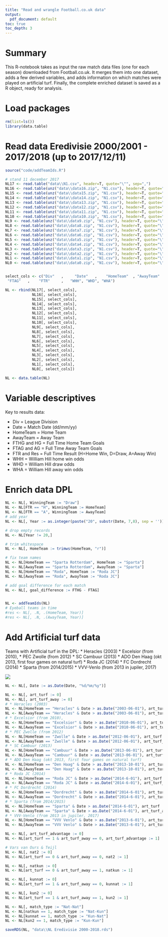 ```yaml
---
title: "Read and wrangle Football.co.uk data"
output:
  pdf_document: default
toc: true
toc_depth: 3
---
```


# Summary

This R-notebook takes as input the raw match data files (one for each season) downloaded from Football.co.uk.
It merges them into one dataset, adds a few derived variables, and adds information on which matches were played on artificial turf.
Finally, the complete enriched dataset is saved as a R object, ready for analysis.

# Load packages

```r
rm(list=ls())
library(data.table)
```


# Read data Eredivisie 2000/2001 - 2017/2018 (up to 2017/12/11)

```r
source("code/addTeamIds.R")

# stand 11 december 2017
NL17 <- read.table("data\\N1.csv", header=T, quote="\"", sep=",")
NL16 <- read.table(unz("data\\data16.zip", "N1.csv"), header=T, quote="\"", sep=",")
NL15 <- read.table(unz("data\\data15.zip", "N1.csv"), header=T, quote="\"", sep=",")
NL14 <- read.table(unz("data\\data14.zip", "N1.csv"), header=T, quote="\"", sep=",")
NL13 <- read.table(unz("data\\data13.zip", "N1.csv"), header=T, quote="\"", sep=",")
NL12 <- read.table(unz("data\\data12.zip", "N1.csv"), header=T, quote="\"", sep=",")
NL11 <- read.table(unz("data\\data11.zip", "N1.csv"), header=T, quote="\"", sep=",")
NL10 <- read.table(unz("data\\data10.zip", "N1.csv"), header=T, quote="\"", sep=",")
NL9 <- read.table(unz("data\\data9.zip", "N1.csv"), header=T, quote="\"", sep=",")
NL8 <- read.table(unz("data\\data8.zip", "N1.csv"), header=T, quote="\"", sep=",")
NL7 <- read.table(unz("data\\data7.zip", "N1.csv"), header=T, quote="\"", sep=",", fill = TRUE)
NL6 <- read.table(unz("data\\data6.zip", "N1.csv"), header=T, quote="\"", sep=",")
NL5 <- read.table(unz("data\\data5.zip", "N1.csv"), header=T, quote="\"", sep=",")
NL4 <- read.table(unz("data\\data4.zip", "N1.csv"), header=T, quote="\"", sep=",", fill = TRUE)
NL3 <- read.table(unz("data\\data3.zip", "N1.csv"), header=T, quote="\"", sep=",", fill = TRUE)
NL2 <- read.table(unz("data\\data2.zip", "N1.csv"), header=T, quote="\"", sep=",", fill = TRUE)
NL1 <- read.table(unz("data\\data1.zip", "N1.csv"), header=T, quote="\"", sep=",", fill = TRUE)
NL0 <- read.table(unz("data\\data0.zip", "N1.csv"), header=T, quote="\"", sep=",", fill = TRUE)


select_cols <- c("Div"   ,     "Date"   ,    "HomeTeam"  , "AwayTeam"  , "FTHG"  ,    
 "FTAG"   ,    "FTR"     ,   "WHH", "WHD", "WHA")

NL <- rbind(NL17[, select_cols],
            NL16[, select_cols],
            NL15[, select_cols],
            NL14[, select_cols],
            NL13[, select_cols],
            NL12[, select_cols],
            NL11[, select_cols],
            NL10[, select_cols],
            NL9[, select_cols],
            NL8[, select_cols],
            NL7[, select_cols],
            NL6[, select_cols],
            NL5[, select_cols],
            NL4[, select_cols],
            NL3[, select_cols],
            NL2[, select_cols],
            NL1[, select_cols],
            NL0[, select_cols])

NL <- data.table(NL)
```

# Variable descriptives

Key to results data:

*  Div = League Division
*  Date = Match Date (dd/mm/yy)
*  HomeTeam = Home Team
*  AwayTeam = Away Team
*  FTHG and HG = Full Time Home Team Goals
*  FTAG and AG = Full Time Away Team Goals
*  FTR and Res = Full Time Result (H=Home Win, D=Draw, A=Away Win)
*  WHH = William Hill home win odds
*  WHD = William Hill draw odds
*  WHA = William Hill away win odds

# Enrich data DPL

```r
NL <- NL[, WinningTeam := "Draw"]
NL <- NL[FTR == "H", WinningTeam := HomeTeam]
NL <- NL[FTR == "A", WinningTeam := AwayTeam]
# add year
NL <- NL[, Year := as.integer(paste("20", substr(Date, 7,8), sep = ''))]

# drop empty records
NL <- NL[Year != 20,]

# trim whitespace
NL <- NL[, HomeTeam := trimws(HomeTeam, "r")]

# fix team names
NL <- NL[HomeTeam == "Sparta Rotterdam", HomeTeam := "Sparta"]
NL <- NL[AwayTeam == "Sparta Rotterdam", AwayTeam := "Sparta"]
NL <- NL[HomeTeam == "Roda", HomeTeam := "Roda JC"]
NL <- NL[AwayTeam == "Roda", AwayTeam := "Roda JC"]

# add goal difference for each match
NL <- NL[, goal_difference := FTHG - FTAG]


NL <- addTeamIds(NL)
# Eyeball teams in time
#res <- NL[, .N, .(HomeTeam, Year)]
#res <- NL[, .N, .(AwayTeam, Year)]
```



# Add Artificial turf data

Teams with Artificial turf in the DPL:
* Heracles (2003)
* Excelsior (from 2010), 
* PEC Zwolle (from 2012) 
* SC Cambuur (2013)
* ADO Den Haag (okt 2013, first four games on natural turf)
* Roda JC (2014)
* FC Dordrecht (2014)
* Sparta (from 2014/2015)
* VVV-Venlo (from 2013 in jupiler, 2017)

![](data\\table_velema.png)
```r
NL <- NL[, Date := as.Date(Date, "%d/%m/%y")]

NL <- NL[, art_turf := 0]
NL <- NL[, art_turf_away := 0]
# * Heracles (2003)
NL <- NL[HomeTeam == "Heracles" & Date > as.Date("2003-06-01"), art_turf := 1]
NL <- NL[AwayTeam == "Heracles" & Date > as.Date("2003-06-01"), art_turf_away := 1]
# * Excelsior (from 2010), 
NL <- NL[HomeTeam == "Excelsior" & Date > as.Date("2010-06-01"), art_turf := 1]
NL <- NL[AwayTeam == "Excelsior" & Date > as.Date("2010-06-01"), art_turf_away := 1]
# * PEC Zwolle (from 2012) 
NL <- NL[HomeTeam == "Zwolle" & Date > as.Date("2012-06-01"), art_turf := 1]
NL <- NL[AwayTeam == "Zwolle" & Date > as.Date("2012-06-01"), art_turf_away := 1]
# * SC Cambuur (2013)
NL <- NL[HomeTeam == "Cambuur" & Date > as.Date("2013-06-01"), art_turf := 1]
NL <- NL[AwayTeam == "Cambuur" & Date > as.Date("2013-06-01"), art_turf_away := 1]
# * ADO Den Haag (okt 2013, first four games on natural turf)
NL <- NL[HomeTeam == "Den Haag" & Date > as.Date("2013-10-01"), art_turf := 1]
NL <- NL[AwayTeam == "Den Haag" & Date > as.Date("2013-10-01"), art_turf_away := 1]
# * Roda JC (2014)
NL <- NL[HomeTeam == "Roda JC" & Date > as.Date("2014-6-01"), art_turf := 1]
NL <- NL[AwayTeam == "Roda JC" & Date > as.Date("2014-6-01"), art_turf_away := 1]
# * FC Dordrecht (2014)
NL <- NL[HomeTeam == "Dordrecht" & Date > as.Date("2014-6-01"), art_turf := 1]
NL <- NL[AwayTeam == "Dordrecht" & Date > as.Date("2014-6-01"), art_turf_away := 1]
# * Sparta (from 2014/2015)
NL <- NL[HomeTeam == "Sparta" & Date > as.Date("2014-6-01"), art_turf := 1]
NL <- NL[AwayTeam == "Sparta" & Date > as.Date("2014-6-01"), art_turf_away := 1]
# * VVV-Venlo (from 2013 in jupiler, 2017)
NL <- NL[HomeTeam == "VVV Venlo" & Date > as.Date("2013-6-01"), art_turf := 1]
NL <- NL[AwayTeam == "VVV Venlo" & Date > as.Date("2013-6-01"), art_turf_away := 1]

NL <- NL[, art_turf_advantage := 0]
NL <- NL[art_turf == 1 & art_turf_away == 0, art_turf_advantage := 1]

# Vars van Ours & Teijl
NL <- NL[, nat2 := 0]
NL <- NL[art_turf == 0 & art_turf_away == 0, nat2 := 1]

NL <- NL[, natkun := 0]
NL <- NL[art_turf == 0 & art_turf_away == 1, natkun := 1]

NL <- NL[, kunnat := 0]
NL <- NL[art_turf == 1 & art_turf_away == 0, kunnat := 1]

NL <- NL[, kun2 := 0]
NL <- NL[art_turf == 1 & art_turf_away == 1, kun2 := 1]

NL <- NL[, match_type := "Nat-Nat"]
NL <- NL[natkun == 1, match_type := "Nat-Kun"]
NL <- NL[kunnat == 1, match_type := "Kun-Nat"]
NL <- NL[kun2 == 1, match_type := "Kun-Kun"]

saveRDS(NL, "data\\NL Eredivisie 2000-2018.rds")
```

